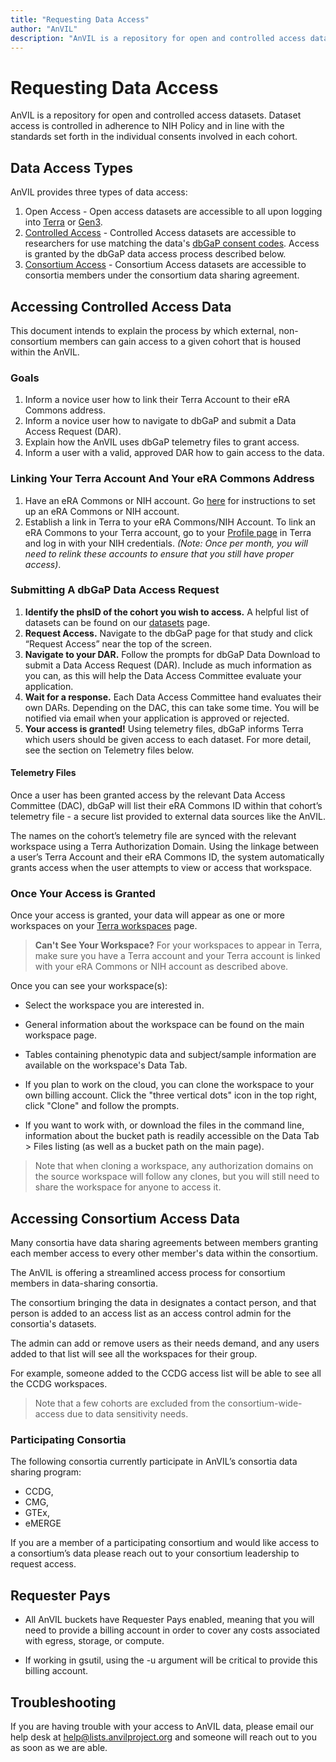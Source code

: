```yaml
---
title: "Requesting Data Access"
author: "AnVIL"
description: "AnVIL is a repository for open and controlled access datasets. Dataset access is controlled in adherence to NIH Policy and in line with the standards set forth in the individual consents involved in each cohort."
---
```


# Requesting Data Access

<hero>AnVIL is a repository for open and controlled access datasets. Dataset access is controlled in adherence to NIH
Policy and in line with the standards set forth in the individual consents involved in each cohort.</hero>

## Data Access Types

AnVIL provides three types of data access:

1. Open Access - Open access datasets are accessible to all upon logging
   into [Terra](https://anvil.terra.bio/#workspaces) or [Gen3](https://gen3.theanvil.io).
1. [Controlled Access](#accessing-controlled-access-data) - Controlled Access datasets are accessible to researchers for
   use matching the data's [dbGaP consent codes](https://www.ncbi.nlm.nih.gov/pmc/articles/PMC4721915/). Access is
   granted by the dbGaP data access process described below.
1. [Consortium Access](#accessing-consortium-access-data) - Consortium Access datasets are accessible to consortia
   members under the consortium data sharing agreement.

## Accessing Controlled Access Data

This document intends to explain the process by which external, non-consortium members can gain access to a given cohort
that is housed within the AnVIL.

### Goals

1. Inform a novice user how to link their Terra Account to their eRA Commons address.
1. Inform a novice user how to navigate to dbGaP and submit a Data Access Request (DAR).
1. Explain how the AnVIL uses dbGaP telemetry files to grant access.
1. Inform a user with a valid, approved DAR how to gain access to the data.

### Linking Your Terra Account And Your eRA Commons Address

1. Have an eRA Commons or NIH account. Go [here](https://wiki.nci.nih.gov/display/TCGA/Application+Process) for
   instructions to set up an eRA Commons or NIH account.
1. Establish a link in Terra to your eRA Commons/NIH Account. To link an eRA Commons to your Terra account, go to
   your [Profile page](https://anvil.terra.bio/#profile) in Terra and log in with your NIH credentials. _(Note: Once per
   month, you will need to relink these accounts to ensure that you still have proper access)_.

### Submitting A dbGaP Data Access Request

1. **Identify the phsID of the cohort you wish to access.** A helpful list of datasets can be found on
   our [datasets](https://anvilproject.org/data/consortia) page.
1. **Request Access.** Navigate to the dbGaP page for that study and click “Request Access” near the top of the screen.
1. **Navigate to your DAR.** Follow the prompts for dbGaP Data Download to submit a Data Access Request (DAR). Include
   as much information as you can, as this will help the Data Access Committee evaluate your application.
1. **Wait for a response.** Each Data Access Committee hand evaluates their own DARs. Depending on the DAC, this can
   take some time. You will be notified via email when your application is approved or rejected.
1. **Your access is granted!** Using telemetry files, dbGaP informs Terra which users should be given access to each
   dataset. For more detail, see the section on Telemetry files below.

#### Telemetry Files

Once a user has been granted access by the relevant Data Access Committee (DAC), dbGaP will list their eRA Commons ID
within that cohort’s telemetry file - a secure list provided to external data sources like the AnVIL.

The names on the cohort’s telemetry file are synced with the relevant workspace using a Terra Authorization Domain.
Using the linkage between a user’s Terra Account and their eRA Commons ID, the system automatically grants access when
the user attempts to view or access that workspace.

### Once Your Access is Granted

Once your access is granted, your data will appear as one or more workspaces on
your [Terra workspaces](https://anvil.terra.bio/#workspaces) page.

> **Can't See Your Workspace?** For your workspaces to appear in Terra, make sure you have a Terra account and your
> Terra account is linked with your eRA Commons or NIH account as described above.

Once you can see your workspace(s):

* Select the workspace you are interested in.

* General information about the workspace can be found on the main workspace page.

* Tables containing phenotypic data and subject/sample information are available on the workspace's Data Tab.

* If you plan to work on the cloud, you can clone the workspace to your own billing account. Click the "three vertical
  dots" icon in the top right, click "Clone" and follow the prompts.

* If you want to work with, or download the files in the command line, information about the bucket path is readily
  accessible on the Data Tab > Files listing (as well as a bucket path on the main page).

> Note that when cloning a workspace, any authorization domains on the source workspace will follow any clones, but you
> will still need to share the workspace for anyone to access it.

## Accessing Consortium Access Data

Many consortia have data sharing agreements between members granting each member access to every other member's data
within the consortium.

The AnVIL is offering a streamlined access process for consortium members in data-sharing consortia.

The consortium bringing the data in designates a contact person, and that person is added to an access list as an access
control admin for the consortia's datasets.

The admin can add or remove users as their needs demand, and any users added to that list will see all the workspaces
for their group.

For example, someone added to the CCDG access list will be able to see all the CCDG workspaces.

> Note that a few cohorts are excluded from the consortium-wide-access due to data sensitivity needs.

### Participating Consortia

The following consortia currently participate in AnVIL’s consortia data sharing program:

* CCDG,
* CMG,
* GTEx,
* eMERGE

If you are a member of a participating consortium and would like access to a consortium’s data please reach out to your
consortium leadership to request access.

## Requester Pays

* All AnVIL buckets have Requester Pays enabled, meaning that you will need to provide a billing account in order to
  cover any costs associated with egress, storage, or compute.

* If working in gsutil, using the -u argument will be critical to provide this billing account.

## Troubleshooting

If you are having trouble with your access to AnVIL data, please email our help desk
at [help@lists.anvilproject.org](mailto:help@lists.anvilproject.org) and someone will reach out to you as soon as we are
able.
